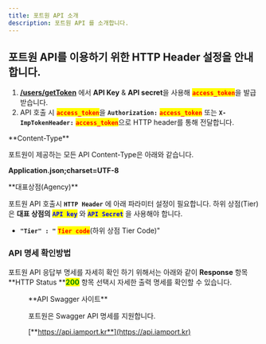 ```yaml
---
title: 포트원 API 소개
description: 포트원 API 를 소개합니다.
---
```



## 포트원 API를 이용하기 위한 HTTP Header 설정을 안내합니다.

1. [**/users/getToken**](rest-api-access-token) 에서 **API Key** & **API secret**을 사용해 <mark style="color:red;">**`access_token`**</mark>을 발급받습니다.
2. API 호출 시 <mark style="color:red;">**`access_token`**</mark>을 **`Authorization:`** <mark style="color:red;">**`access_token`**</mark> 또는 **`X-ImpTokenHeader:`** <mark style="color:red;">**`access_token`**</mark>으로 HTTP header를 통해 전달합니다.

<Hint style="info">
**Content-Type**

포트원이 제공하는 모든 API Content-Type은 아래와 같습니다.

**Application.json;charset=UTF-8**

</Hint>

<Hint style="warning">
**대표상점(Agency)**

포트원 API 호출시 **`HTTP Header`** 에 아래 파라미터 설정이 필요합니다. 하위 상점(Tier)은 **대표 상점의** <mark style="color:blue;">**`API key`**</mark> 와 <mark style="color:blue;">**`API Secret`**</mark> 을 사용해야 합니다.

- **`"Tier" : "`** <mark style="color:red;">**`Tier code`**</mark>(하위 상점 Tier Code)"

</Hint>

### API 명세 확인방법

포트원 API 응답부 명세를 자세히 확인 하기 위해서는 아래와 같이 **Response** 항목 **HTTP Status **<mark style="color:green;">**200**</mark> 항목 선택시 자세한 출력 명세를 확인할 수 있습니다.

<Figure src="/gitbook-assets/ko/image (203).png" caption="응답항목 예시" />

<Hint style="info">
**API Swagger 사이트**

포트원은 Swagger API 명세를 지원합니다.

[**https://api.iamport.kr**](https://api.iamport.kr)

</Hint>

